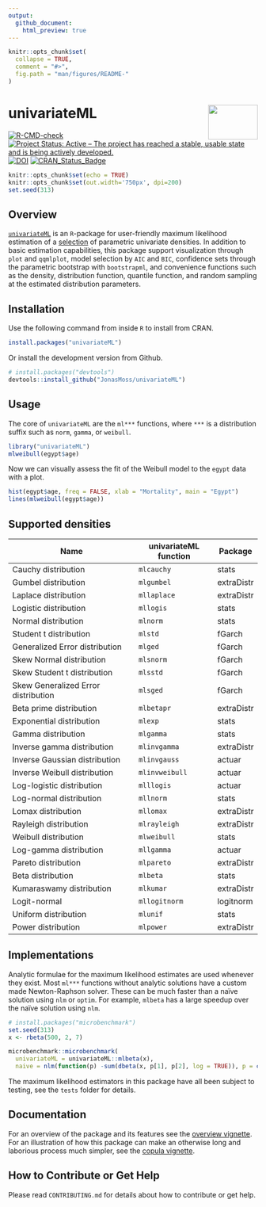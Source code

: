 ```yaml
---
output:
  github_document:
    html_preview: true
---
```


<!-- README.md is generated from README.Rmd. Please edit that file -->

```r
knitr::opts_chunk$set(
  collapse = TRUE,
  comment = "#>",
  fig.path = "man/figures/README-"
)
```

# univariateML <img src="man/figures/logo.png" align="right" width="100" height="70" />
[![R-CMD-check](https://github.com/JonasMoss/univariateML/workflows/R-CMD-check/badge.svg)](https://github.com/JonasMoss/univariateML/actions)
[![Project Status: Active – The project has reached a stable, usable state and is being actively developed.](https://www.repostatus.org/badges/latest/active.svg)](https://www.repostatus.org/#active)
[![DOI](https://joss.theoj.org/papers/10.21105/joss.01863/status.svg)](https://doi.org/10.21105/joss.01863)
[![CRAN_Status_Badge](https://www.r-pkg.org/badges/version/univariateML)](https://cran.r-project.org/package=univariateML)

```r
knitr::opts_chunk$set(echo = TRUE)
knitr::opts_chunk$set(out.width='750px', dpi=200)
set.seed(313)
```

## Overview
[`univariateML`](https://jonasmoss.github.io/index.html) is an `R`-package for
user-friendly maximum likelihood estimation of a
[selection](https://jonasmoss.github.io/articles/distributions.html) of parametric univariate densities. In addition to basic estimation capabilities,
this package support visualization through `plot` and `qqmlplot`, model selection
by `AIC` and `BIC`, confidence sets through the parametric bootstrap with
`bootstrapml`, and convenience functions such as the density, distribution 
function, quantile function, and random sampling at the estimated distribution
parameters.

## Installation
Use the following command from inside `R` to install from CRAN.
```r
install.packages("univariateML")
```

Or install the development version from Github.
```r
# install.packages("devtools")
devtools::install_github("JonasMoss/univariateML")
```

## Usage

The core of `univariateML` are the `ml***` functions, where `***` is a 
distribution suffix such as `norm`, `gamma`, or `weibull`.

```R
library("univariateML")
mlweibull(egypt$age)
```

Now we can visually assess the fit of the Weibull model to the `egypt` data with
a plot.

```R
hist(egypt$age, freq = FALSE, xlab = "Mortality", main = "Egypt")
lines(mlweibull(egypt$age))
```

## Supported densities

| Name                                | univariateML function  | Package    | 
| ----------------------------------- | ---------------------- | ---------- | 
| Cauchy distribution                 | `mlcauchy`             | stats      | 
| Gumbel distribution                 | `mlgumbel`             | extraDistr | 
| Laplace distribution                | `mllaplace`            | extraDistr | 
| Logistic distribution               | `mllogis`              | stats      | 
| Normal distribution                 | `mlnorm`               | stats      | 
| Student t distribution              | `mlstd`                | fGarch     | 
| Generalized Error distribution      | `mlged`                | fGarch     | 
| Skew Normal distribution            | `mlsnorm`              | fGarch     | 
| Skew Student t distribution         | `mlsstd`               | fGarch     | 
| Skew Generalized Error distribution | `mlsged`               | fGarch     | 
| Beta prime distribution             | `mlbetapr`             | extraDistr |
| Exponential distribution            | `mlexp`                | stats      | 
| Gamma distribution                  | `mlgamma`              | stats      | 
| Inverse gamma distribution          | `mlinvgamma`           | extraDistr |
| Inverse Gaussian distribution       | `mlinvgauss`           | actuar     |
| Inverse Weibull distribution        | `mlinvweibull`         | actuar     |
| Log-logistic distribution           | `mlllogis`             | actuar     |
| Log-normal distribution             | `mllnorm`              | stats      |
| Lomax distribution                  | `mllomax`              | extraDistr | 
| Rayleigh distribution               | `mlrayleigh`           | extraDistr | 
| Weibull distribution                | `mlweibull`            | stats      |
| Log-gamma distribution              | `mllgamma`             | actuar     |
| Pareto distribution                 | `mlpareto`             | extraDistr |
| Beta distribution                   | `mlbeta`               | stats      |
| Kumaraswamy distribution            | `mlkumar`              | extraDistr |
| Logit-normal                        | `mllogitnorm`          | logitnorm  |
| Uniform distribution                | `mlunif`               | stats      |
| Power distribution                  | `mlpower`              | extraDistr |

## Implementations

Analytic formulae for the maximum likelihood estimates are used whenever
they exist. Most `ml***` functions without analytic solutions have a custom made
Newton-Raphson solver. These can be much faster than a naïve solution using 
`nlm` or `optim`. For example, `mlbeta` has a large speedup over the naïve
solution using `nlm`.

```R
# install.packages("microbenchmark")
set.seed(313)
x <- rbeta(500, 2, 7)

microbenchmark::microbenchmark(
  univariateML = univariateML::mlbeta(x),
  naive = nlm(function(p) -sum(dbeta(x, p[1], p[2], log = TRUE)), p = c(1, 1)))

```

The maximum likelihood estimators in this package have all been subject to
testing, see the `tests` folder for details. 

## Documentation
For an overview of the package and its features see the 
[overview vignette](https://jonasmoss.github.io/articles/overview.html). 
For an illustration of how this package can make an otherwise long and 
laborious process much simpler, see the [copula vignette](https://jonasmoss.github.io/articles/copula.html).

## How to Contribute or Get Help

Please read `CONTRIBUTING.md` for details about how to contribute or get help.

